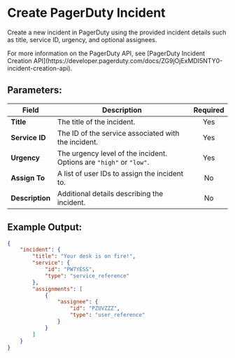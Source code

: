 
# Create PagerDuty Incident

Create a new incident in PagerDuty using the provided incident details such as title, service ID, urgency, and optional assignees.

<Callout type="info">
	For more information on the PagerDuty API, see [PagerDuty Incident Creation
	API](https://developer.pagerduty.com/docs/ZG9jOjExMDI5NTY0-incident-creation-api).
</Callout>

## Parameters:

| Field           | Description                                                         | Required |
| --------------- | ------------------------------------------------------------------- | :------: |
| **Title**       | The title of the incident.                                          |   Yes    |
| **Service ID**  | The ID of the service associated with the incident.                 |   Yes    |
| **Urgency**     | The urgency level of the incident. Options are `"high"` or `"low"`. |   Yes    |
| **Assign To**   | A list of user IDs to assign the incident to.                       |    No    |
| **Description** | Additional details describing the incident.                         |    No    |

## Example Output:

```json
{
	"incident": {
		"title": "Your desk is on fire!",
		"service": {
			"id": "PW7YESS",
			"type": "service_reference"
		},
		"assignments": [
			{
				"assignee": {
					"id": "PZUVZZZ",
					"type": "user_reference"
				}
			}
		]
	}
}
```
